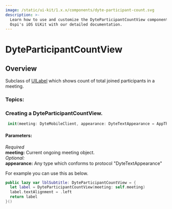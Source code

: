 ```yaml
---
image: /static/ui-kit/1.x.x/components/dyte-participant-count.svg
description: >-
  Learn how to use and customize the DyteParticipantCountView component in
  Ospi's iOS UiKit with our detailed documentation.
---
```


# DyteParticipantCountView
## Overview
Subclass of [UILabel](https://developer.apple.com/documentation/uikit/uilabel) which shows count of total joined participants in a meeting.

### Topics:
### Creating a DyteParticipantCountView. 

```swift
 init(meeting: DyteMobileClient, appearance: DyteTextAppearance = AppTheme.shared.participantCountAppearance) {
```
#### Parameters:
*Required*  
**meeting:** Current ongoing meeting object.     
*Optional:*    
**appearance:** Any type which conforms to protocol "DyteTextAppearance"

For example you can use this as below. 

```swift
public lazy var lblSubtitle: DyteParticipantCountView = {
  let label = DyteParticipantCountView(meeting: self.meeting)
  label.textAlignment = .left
  return label
}()
```

<head>
  <title>iOS DyteParticipantCountView</title>
</head>
